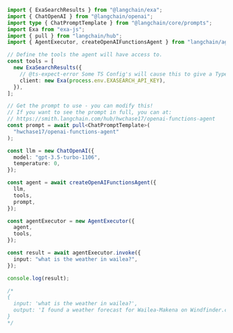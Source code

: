 ```typescript
import { ExaSearchResults } from "@langchain/exa";
import { ChatOpenAI } from "@langchain/openai";
import type { ChatPromptTemplate } from "@langchain/core/prompts";
import Exa from "exa-js";
import { pull } from "langchain/hub";
import { AgentExecutor, createOpenAIFunctionsAgent } from "langchain/agents";

// Define the tools the agent will have access to.
const tools = [
  new ExaSearchResults({
    // @ts-expect-error Some TS Config's will cause this to give a TypeScript error, even though it works.
    client: new Exa(process.env.EXASEARCH_API_KEY),
  }),
];

// Get the prompt to use - you can modify this!
// If you want to see the prompt in full, you can at:
// https://smith.langchain.com/hub/hwchase17/openai-functions-agent
const prompt = await pull<ChatPromptTemplate>(
  "hwchase17/openai-functions-agent"
);

const llm = new ChatOpenAI({
  model: "gpt-3.5-turbo-1106",
  temperature: 0,
});

const agent = await createOpenAIFunctionsAgent({
  llm,
  tools,
  prompt,
});

const agentExecutor = new AgentExecutor({
  agent,
  tools,
});

const result = await agentExecutor.invoke({
  input: "what is the weather in wailea?",
});

console.log(result);

/*
{
  input: 'what is the weather in wailea?',
  output: 'I found a weather forecast for Wailea-Makena on Windfinder.com. You can check the forecast [here](https://www.windfinder.com/forecast/wailea-makena).'
}
*/
```